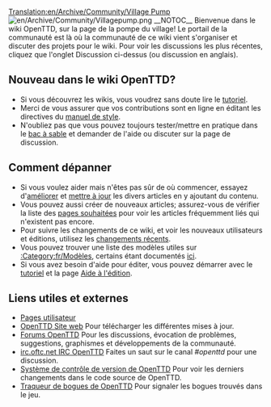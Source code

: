[[Translation:en/Archive/Community/Village Pump]]
[[File:en/Archive/Community/Villagepump.png|right]]
__NOTOC__
Bienvenue dans le wiki OpenTTD, sur la page de la pompe du village! Le portail de la communauté est là où la communauté de ce wiki vient s'organiser et discuter des projets pour le wiki. Pour voir les discussions les plus récentes, cliquez que l'onglet Discussion ci-dessus (ou discussion en anglais).


==Nouveau dans le wiki OpenTTD? == 
* Si vous découvrez les wikis, vous voudrez sans doute lire le [[fr/Tutoriel|tutoriel]].
* Merci de vous assurer que vos contributions sont en ligne en éditant les directives du [[fr/Wiki/Manuel de Style|manuel de style]].
* N'oubliez pas que vous pouvez toujours tester/mettre en pratique dans le [[fr/Bac à sable|bac à sable]] et demander de l'aide ou discuter sur la page de discussion.


==Comment dépanner==
* Si vous voulez aider mais n'êtes pas sûr de où commencer, essayez d'[[:Category:fr/Manual/Base Set/Articles à completer|améliorer]] et [[:Category:fr/Manual/Articles depassés|mettre  à jour]] les divers articles en y ajoutant du contenu.
* Vous pouvez aussi créer de nouveaux articles; assurez-vous de vérifier la liste des [[Special:Wantedpages|pages souhaitées]] pour voir les articles fréquemment liés qui n'existent pas encore.
* Pour suivre les changements de ce wiki, et voir les nouveaux utilisateurs et éditions, utilisez les [[Special:RecentChanges|changements récents]].
* Vous pouvez trouver une liste des modèles utiles sur [[:Category:fr/Modèles]], certains étant documentés [[fr/Wiki/Modèles|ici]].
* Si vous avez besoin d'aide pour éditer, vous pouvez démarrer avec le [[fr/Tutoriel|tutoriel]] et la page [[fr/Aide d'édition|Aide à l'édition]].


== Liens utiles et externes ==
* [[:Category:fr/Utilisateurs|Pages utilisateur]]
* [http://www.openttd.org/ OpenTTD Site web] Pour télécharger les différentes mises à jour.
* [http://forum.openttd.org/ Forums OpenTTD] Pour les discussions, évocation de problèmes, suggestions, graphismes et développements de la communauté.
* [irc://irc.oftc.net/openttd irc.oftc.net IRC OpenTTD] Faites un saut sur le canal ''#openttd'' pour une discussion.
* [http://vcs.openttd.org/svn/ Système de contrôle de version de OpenTTD] Pour voir les derniers changements dans le code source de OpenTTD.
* [http://bugs.openttd.org/ Traqueur de bogues de OpenTTD] Pour signaler les bogues trouvés dans le jeu.

